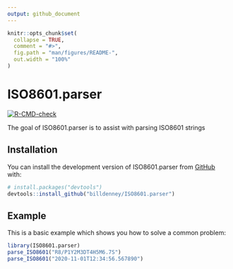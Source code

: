 ```yaml
---
output: github_document
---
```


<!-- README.md is generated from README.Rmd. Please edit that file -->

```r
knitr::opts_chunk$set(
  collapse = TRUE,
  comment = "#>",
  fig.path = "man/figures/README-",
  out.width = "100%"
)
```

# ISO8601.parser

<!-- badges: start -->
[![R-CMD-check](https://github.com/billdenney/ISO8601.parser/workflows/R-CMD-check/badge.svg)](https://github.com/billdenney/ISO8601.parser/actions)
<!-- badges: end -->

The goal of ISO8601.parser is to assist with parsing ISO8601 strings

## Installation

You can install the development version of ISO8601.parser from [GitHub](https://github.com/) with:

``` r
# install.packages("devtools")
devtools::install_github("billdenney/ISO8601.parser")
```

## Example

This is a basic example which shows you how to solve a common problem:

```r
library(ISO8601.parser)
parse_ISO8601("R8/P1Y2M3DT4H5M6.7S")
parse_ISO8601("2020-11-01T12:34:56.567890")
```
